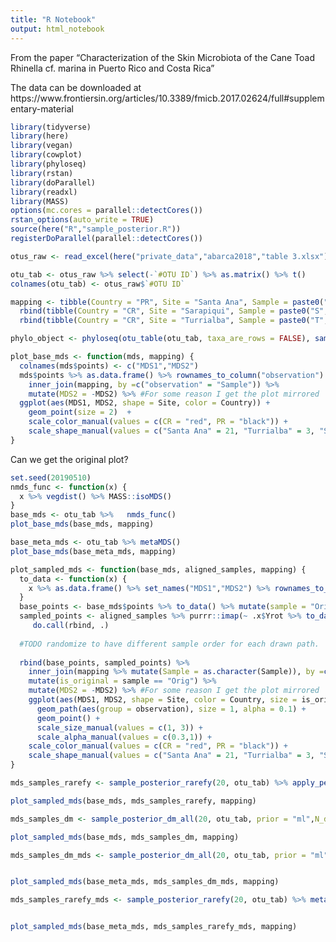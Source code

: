 ```yaml
---
title: "R Notebook"
output: html_notebook
---
```


From the paper "Characterization of the Skin Microbiota of the Cane Toad Rhinella cf. marina in Puerto Rico and Costa Rica"

The data can be downloaded at https://www.frontiersin.org/articles/10.3389/fmicb.2017.02624/full#supplementary-material

```r
library(tidyverse)
library(here)
library(vegan)
library(cowplot)
library(phyloseq)
library(rstan)
library(doParallel)
library(readxl)
library(MASS)
options(mc.cores = parallel::detectCores())
rstan_options(auto_write = TRUE)
source(here("R","sample_posterior.R"))
registerDoParallel(parallel::detectCores())
```

```r
otus_raw <- read_excel(here("private_data","abarca2018","table 3.xlsx"), sheet ="Supplementary-table7-otu50%",range = "A2:V5154")

otu_tab <- otus_raw %>% select(-`#OTU ID`) %>% as.matrix() %>% t()
colnames(otu_tab) <- otus_raw$`#OTU ID`
```

```r
mapping <- tibble(Country = "PR", Site = "Santa Ana", Sample = paste0("S",1:10)) %>% 
  rbind(tibble(Country = "CR", Site = "Sarapiqui", Sample = paste0("S", 1:7,"__1"))) %>%
  rbind(tibble(Country = "CR", Site = "Turrialba", Sample = paste0("T",1:4)))
```

```r
phylo_object <- phyloseq(otu_table(otu_tab, taxa_are_rows = FALSE), sample_data(mapping %>% as.data.frame() %>% column_to_rownames("Sample")))
```


```r
plot_base_mds <- function(mds, mapping) {
  colnames(mds$points) <- c("MDS1","MDS2")
  mds$points %>% as.data.frame() %>% rownames_to_column("observation") %>% 
    inner_join(mapping, by =c("observation" = "Sample")) %>%
    mutate(MDS2 = -MDS2) %>% #For some reason I get the plot mirrored
  ggplot(aes(MDS1, MDS2, shape = Site, color = Country)) + 
    geom_point(size = 2)  +
    scale_color_manual(values = c(CR = "red", PR = "black")) +
    scale_shape_manual(values = c("Santa Ana" = 21, "Turrialba" = 3, "Sarapiqui" = 2))
}
```

Can we get the original plot?

```r
set.seed(20190510)
nmds_func <- function(x) {
  x %>% vegdist() %>% MASS::isoMDS()
}
base_mds <- otu_tab %>%   nmds_func()
plot_base_mds(base_mds, mapping)

base_meta_mds <- otu_tab %>% metaMDS()
plot_base_mds(base_meta_mds, mapping)
```

```r
plot_sampled_mds <- function(base_mds, aligned_samples, mapping) {
  to_data <- function(x) { 
    x %>% as.data.frame() %>% set_names("MDS1","MDS2") %>% rownames_to_column("observation") 
  }
  base_points <- base_mds$points %>% to_data() %>% mutate(sample = "Orig")
  sampled_points <- aligned_samples %>% purrr::imap(~ .x$Yrot %>% to_data() %>% mutate(sample = paste0("S_",.y))) %>%
     do.call(rbind, .)
  
  #TODO randomize to have different sample order for each drawn path.
  
  rbind(base_points, sampled_points) %>%
    inner_join(mapping %>% mutate(Sample = as.character(Sample)), by =c("observation" = "Sample")) %>%
    mutate(is_original = sample == "Orig") %>%
    mutate(MDS2 = -MDS2) %>% #For some reason I get the plot mirrored
    ggplot(aes(MDS1, MDS2, shape = Site, color = Country, size = is_original, alpha = is_original)) + 
      geom_path(aes(group = observation), size = 1, alpha = 0.1) +
      geom_point() + 
      scale_size_manual(values = c(1, 3)) + 
      scale_alpha_manual(values = c(0.3,1)) +
    scale_color_manual(values = c(CR = "red", PR = "black")) +
    scale_shape_manual(values = c("Santa Ana" = 21, "Turrialba" = 3, "Sarapiqui" = 2))
}
```


```r
mds_samples_rarefy <- sample_posterior_rarefy(20, otu_tab) %>% apply_per_sample(nmds_func) %>% purrr::map(vegan::procrustes, X = base_mds)

plot_sampled_mds(base_mds, mds_samples_rarefy, mapping)

```

```r
mds_samples_dm <- sample_posterior_dm_all(20, otu_tab, prior = "ml",N_draws = "original") %>% apply_per_sample(nmds_func) %>% purrr::map(vegan::procrustes, X = base_mds)

plot_sampled_mds(base_mds, mds_samples_dm, mapping)
```

```r
mds_samples_dm_mds <- sample_posterior_dm_all(20, otu_tab, prior = "ml") %>% metaMDS_per_sample() %>% purrr::map(vegan::procrustes, X = base_meta_mds)


plot_sampled_mds(base_meta_mds, mds_samples_dm_mds, mapping)

```

```r
mds_samples_rarefy_mds <- sample_posterior_rarefy(20, otu_tab) %>% metaMDS_per_sample() %>% purrr::map(vegan::procrustes, X = base_meta_mds)


plot_sampled_mds(base_meta_mds, mds_samples_rarefy_mds, mapping)
```

